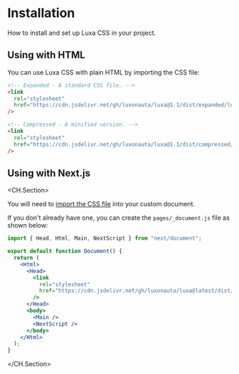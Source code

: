 # Installation

How to install and set up Luxa CSS in your project.

## Using with HTML

You can use Luxa CSS with plain HTML by importing the CSS file:

```html
<!-- Expanded - A standard CSS file. -->
<link
  rel="stylesheet"
  href="https://cdn.jsdelivr.net/gh/luxonauta/luxa@1.1/dist/expanded/luxa.css"
/>

<!-- Compressed - A minified version. -->
<link
  rel="stylesheet"
  href="https://cdn.jsdelivr.net/gh/luxonauta/luxa@1.1/dist/compressed/luxa.css"
/>
```

## Using with Next.js

<CH.Section>

You will need to [import the CSS file](focus://7:10) into your custom document.

If you don't already have one, you can create the `pages/_document.js` file as shown below:

```jsx
import { Head, Html, Main, NextScript } from "next/document";

export default function Document() {
  return (
    <Html>
      <Head>
        <link
          rel="stylesheet"
          href="https://cdn.jsdelivr.net/gh/luxonauta/luxa@latest/dist/compressed/luxa.css"
        />
      </Head>
      <body>
        <Main />
        <NextScript />
      </body>
    </Html>
  );
}
```

</CH.Section>
